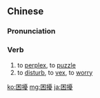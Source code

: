 {{also|困扰}}
==Chinese==
{{zh-forms|s=困扰}}

===Pronunciation===
{{zh-pron
|m=kùnrǎo
|c=kwan3 jiu2
|cat=v
}}

===Verb===
{{zh-verb}}

# to [[perplex]], to [[puzzle]]
# to [[disturb]], to [[vex]], to [[worry]]
#: {{zh-x|那個 問題 '''困擾''' 著[着]{zhe} 我。|That problem troubles me.}}

[[ko:困擾]]
[[mg:困擾]]
[[ja:困擾]]